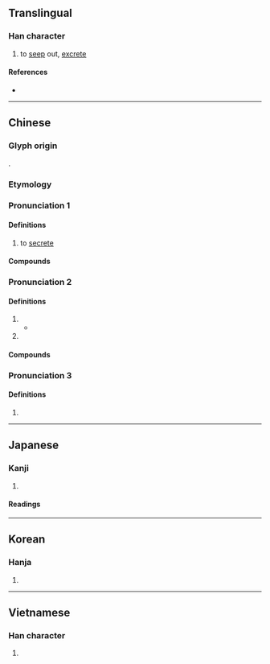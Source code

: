 {{character info}}
==Translingual==

===Han character===
{{Han char|rn=85|rad=水|as=05|sn=8|four=33100|canj=EPH|ids=⿰氵必}}

# to [[seep]] out, [[excrete]]

====References====
* {{Han ref|kx=0615.180|dkj=17279|dj=1009.140|hdz=31595.040|uh=6CCC|ud=27852|bh=AA63|bd=43619}}

----

==Chinese==
{{zh-forms}}

===Glyph origin===
{{Han etym}}
{{Han compound|水|必|ls=psc|c1=s|c2=p|t1=water}}.

===Etymology===
{{rfe|zh}}

===Pronunciation 1===
{{zh-pron
|m=mì
|m-s=
|c=bei3
|c-t=
|g=
|h=pfs=pi
|j=
|mb=
|md=
|mn=pì
|mn-t=bi3
|w=
|x=
|cat=v
}}

====Definitions====
{{zh-hanzi}}

# to [[secrete]]

====Compounds====
{{zh-der|內分泌|內分泌腺|分泌|分泌系統|外分泌腺|泌乳|泌尿|泌尿器|泌尿外科|泌尿管|泌水孔|溢泌|腸泌素}}

===Pronunciation 2===
{{zh-pron
|m=bì,mì
|c=bat6,bai3
|mc=2+1
|oc=3+1
|dial=n
|cat=pn
}}

====Definitions====
{{zh-hanzi}}

# {{rfdef|zh}}
#* {{zh-x|泌{bì} 之 洋洋，可 以 樂{liáo}飢。|By the wimpling stream from my fountain,<br>I can joy amid my hunger.|ref=Shijing}}
# {{surname|zh}}

====Compounds====
{{zh-der|泌陽|泌水|泌丘|泌水樂飢}}

===Pronunciation 3===
{{zh-pron
|m=bì,mì
|c=bat1
|mc=3
|oc=2
|dial=n
|cat=
}}

====Definitions====
{{zh-hanzi}}

# {{zh-used in|泌瀄}}

----

==Japanese==

===Kanji===
{{ja-kanji|grade=c|rs=水05}}

# {{rfdef|ja|sort=水05}}

====Readings====
{{ja-readings
|goon=ひ,ひち
|kanon=ひ,ひつ
|kun=にじ-む, ながれる
}}

----

==Korean==

===Hanja===
{{ko-hanja|hangeul=[[필]], [[비]]|eumhun=|rv=pil, bi|mr=p'il, pi|y=phil, pi}}

# {{rfdef|ko|sort=水05}}

----

==Vietnamese==

===Han character===
{{vi-hantu|[[tiết]], [[tất]]|rs=水05}}

# {{rfdef|vi|sort=水05}}